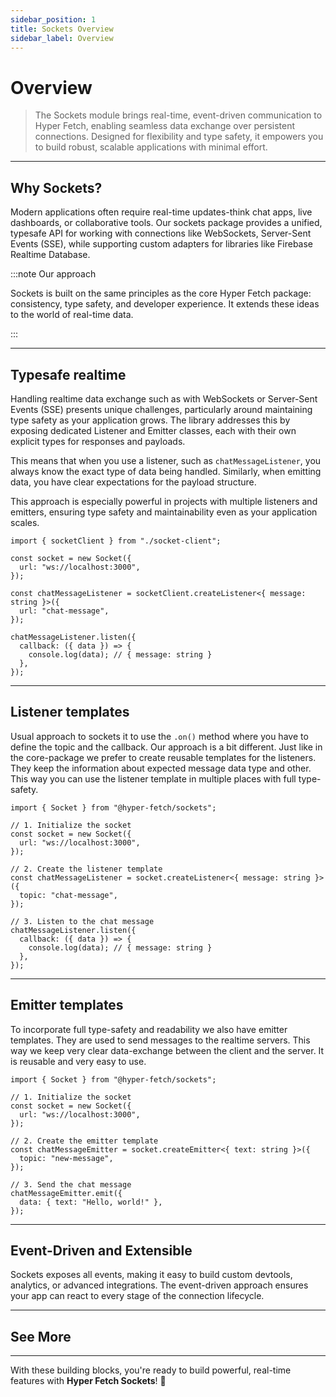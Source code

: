 ```yaml
---
sidebar_position: 1
title: Sockets Overview
sidebar_label: Overview
---
```



# Overview

> The Sockets module brings real-time, event-driven communication to Hyper Fetch, enabling seamless data exchange over
> persistent connections. Designed for flexibility and type safety, it empowers you to build robust, scalable
> applications with minimal effort.

---

## Why Sockets?

Modern applications often require real-time updates-think chat apps, live dashboards, or collaborative tools. Our
sockets package provides a unified, typesafe API for working with connections like WebSockets, Server-Sent Events (SSE),
while supporting custom adapters for libraries like Firebase Realtime Database.

:::note Our approach

Sockets is built on the same principles as the core Hyper Fetch package: consistency, type safety, and developer
experience. It extends these ideas to the world of real-time data.

:::

---

## Typesafe realtime

Handling realtime data exchange such as with WebSockets or Server-Sent Events (SSE) presents unique challenges,
particularly around maintaining type safety as your application grows. The library addresses this by exposing dedicated
Listener and Emitter classes, each with their own explicit types for responses and payloads.

This means that when you use a listener, such as `chatMessageListener`, you always know the exact type of data being
handled. Similarly, when emitting data, you have clear expectations for the payload structure.

This approach is especially powerful in projects with multiple listeners and emitters, ensuring type safety and
maintainability even as your application scales.

```tsx
import { socketClient } from "./socket-client";

const socket = new Socket({
  url: "ws://localhost:3000",
});

const chatMessageListener = socketClient.createListener<{ message: string }>({
  url: "chat-message",
});

chatMessageListener.listen({
  callback: ({ data }) => {
    console.log(data); // { message: string }
  },
});
```

---

## Listener templates

Usual approach to sockets it to use the `.on()` method where you have to define the topic and the callback. Our approach
is a bit different. Just like in the core-package we prefer to create reusable templates for the listeners. They keep
the information about expected message data type and other. This way you can use the listener template in multiple
places with full type-safety.

```tsx
import { Socket } from "@hyper-fetch/sockets";

// 1. Initialize the socket
const socket = new Socket({
  url: "ws://localhost:3000",
});

// 2. Create the listener template
const chatMessageListener = socket.createListener<{ message: string }>({
  topic: "chat-message",
});

// 3. Listen to the chat message
chatMessageListener.listen({
  callback: ({ data }) => {
    console.log(data); // { message: string }
  },
});
```

---

## Emitter templates

To incorporate full type-safety and readability we also have emitter templates. They are used to send messages to the
realtime servers. This way we keep very clear data-exchange between the client and the server. It is reusable and very
easy to use.

```tsx
import { Socket } from "@hyper-fetch/sockets";

// 1. Initialize the socket
const socket = new Socket({
  url: "ws://localhost:3000",
});

// 2. Create the emitter template
const chatMessageEmitter = socket.createEmitter<{ text: string }>({
  topic: "new-message",
});

// 3. Send the chat message
chatMessageEmitter.emit({
  data: { text: "Hello, world!" },
});
```

---

## Event-Driven and Extensible

Sockets exposes all events, making it easy to build custom devtools, analytics, or advanced integrations. The
event-driven approach ensures your app can react to every stage of the connection lifecycle.

---

## See More

<LinkCard
  type="docs"
  title="Socket Class"
  description="Learn more about the Socket class and its configuration options."
  to="/docs/sockets/socket"
/>
<LinkCard
  type="docs"
  title="Listeners"
  description="How to receive and handle real-time events."
  to="/docs/sockets/listener"
/>
<LinkCard
  type="docs"
  title="Emitters"
  description="How to send events and handle acknowledgements."
  to="/docs/sockets/emitter"
/>
<LinkCard
  type="docs"
  title="Adapters"
  description="Customize or extend socket communication with adapters."
  to="/docs/sockets/adapter"
/>

---

With these building blocks, you're ready to build powerful, real-time features with **Hyper Fetch Sockets**! 🎊
